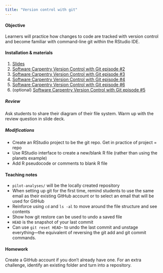 ```yaml
---
title: "Version control with git"
---
```


#### Objective

Learners will practice how changes to code are tracked with version control and become familiar with command-line git within the RStudio IDE.

#### Installation & materials

1.  [Slides](https://docs.google.com/presentation/d/1sbHdLtxfVFv-4V6tY_P89zhnxCA49rKwW3B3RBBv7Qg/edit#slide=id.p)
2.  [Software Carpentry Version Control with Git episode #2](https://swcarpentry.github.io/git-novice/02-setup)
3.  [Software Carpentry Version Control with Git episode #3](https://swcarpentry.github.io/git-novice/03-create)
4.  [Software Carpentry Version Control with Git episode #4](https://swcarpentry.github.io/git-novice/04-changes)
5.  [Software Carpentry Version Control with Git episode #6](https://swcarpentry.github.io/git-novice/06-ignore)
6.  (optional) [Software Carpentry Version Control with Git episode #5](https://swcarpentry.github.io/git-novice/05-history)

##### Review

Ask students to share their diagram of their file system.
Warm up with the review question in slide deck.

##### Modifications

-   Create an RStudio project to be the git repo. Get in practice of project = repo
-   Use RStudio interface to create a new/blank R file (rather than using the planets example)
-   Add R pseudocode or comments to blank R file

#### Teaching notes

-   `pilot-analyses/` will be the locally created repository
-   When setting up git for the first time, remind students to use the same email as their existing GitHub account or to select an email that will be used for GitHub
-   Reinforce using `cd` and `ls -al` to move around the file structure and see contents
-   Show how git restore can be used to undo a saved file
-   `HEAD` is the snapshot of your last commit
-   Can use `git reset HEAD~` to undo the last commit and unstage everything---the equivalent of reversing the git add and git commit commands.

#### Homework

Create a GitHub account if you don't already have one.
For an extra challenge, identify an existing folder and turn into a repository.
